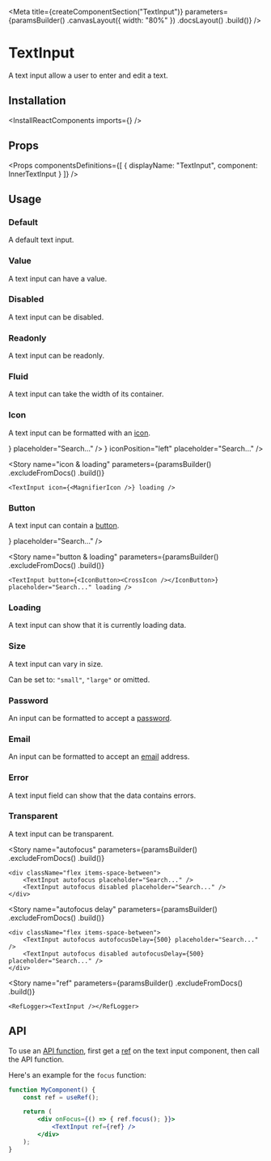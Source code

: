 
<Meta
    title={createComponentSection("TextInput")}
    parameters={paramsBuilder()
        .canvasLayout({ width: "80%" })
        .docsLayout(<ReactComponentsLayout semanticPath="/elements/input" />)
        .build()}
/>

# TextInput

A text input allow a user to enter and edit a text.

## Installation

<InstallReactComponents imports={<Imports />} />

## Props

<HocWarning componentName="Input" semanticPath="/elements/input" />

<Props
    componentsDefinitions={[
        { displayName: "TextInput", component: InnerTextInput }
    ]}
/>

## Usage

### Default

A default text input.

<Preview>
    <Story name="default">
        <TextInput />
    </Story>
</Preview>

### Value

A text input can have a value.

<Preview>
    <Story name="value">
        <TextInput defaultValue="Deep space" />
    </Story>
</Preview>

### Disabled

A text input can be disabled.

<Preview>
    <Story name="disabled">
        <TextInput disabled placeholder="Search..." />
    </Story>
</Preview>

### Readonly

A text input can be readonly.

<Preview>
    <Story name="readonly">
        <TextInput readOnly value="Deep space" />
    </Story>
</Preview>

### Fluid

A text input can take the width of its container.

<Preview>
    <Story name="fluid">
        <TextInput fluid placeholder="Search..." />
    </Story>
</Preview>

### Icon

A text input can be formatted with an [icon](?path=/docs/materials-icons--page).

<Preview>
    <Story name="icon">
        <div className="flex items-space-between">
            <TextInput icon={<MagnifierIcon />} placeholder="Search..." />
            <TextInput icon={<MagnifierIcon />} iconPosition="left" placeholder="Search..." />
        </div>
    </Story>
</Preview>

<Story
    name="icon & loading"
    parameters={paramsBuilder()
        .excludeFromDocs()
        .build()}
>
    <TextInput icon={<MagnifierIcon />} loading />
</Story>

### Button

A text input can contain a [button](?path=/docs/components-button--default-story).

<Preview>
    <Story name="button">
        <TextInput button={<IconButton><CrossIcon /></IconButton>} placeholder="Search..." />
    </Story>
</Preview>

<Story
    name="button & loading"
    parameters={paramsBuilder()
        .excludeFromDocs()
        .build()}
>
    <TextInput button={<IconButton><CrossIcon /></IconButton>} placeholder="Search..." loading />
</Story>

### Loading

A text input can show that it is currently loading data.

<Preview>
    <Story name="loading">
        <div className="flex items-space-between">
            <TextInput loading placeholder="Search..." />
            <TextInput loading iconPosition="left" placeholder="Search..." />
        </div>
    </Story>
</Preview>

### Size

A text input can vary in size.

Can be set to: `"small"`, `"large"` or omitted.

<Preview>
    <Story name="size">
        <div className="flex items-end items-space-between">
            <div className="flex-auto">
                <TextInput size="small" fluid placeholder="Search..." />
            </div>
            <div className="flex-auto">
                <TextInput fluid placeholder="Search..." />
            </div>
            <div className="flex-auto">
                <TextInput size="large" fluid placeholder="Search..." />
            </div>
        </div>
    </Story>
</Preview>

### Password

An input can be formatted to accept a [password](https://developer.mozilla.org/en-US/docs/Web/HTML/Element/input/password).

<Preview>
    <Story name="password">
        <TextInput type="password" placeholder="Password" />
    </Story>
</Preview>

### Email

An input can be formatted to accept an [email](https://developer.mozilla.org/en-US/docs/Web/HTML/Element/input/email) address.

<Preview>
    <Story name="email">
        <TextInput type="email" placeholder="Email" />
    </Story>
</Preview>

### Error

A text input field can show that the data contains errors.

<Preview>
    <Story name="error">
        <TextInput error placeholder="Search..." />
    </Story>
</Preview>

### Transparent

A text input can be transparent.

<Preview>
    <Story name="transparent">
        <TextInput transparent placeholder="Search..." />
    </Story>
</Preview>

<Story
    name="autofocus"
    parameters={paramsBuilder()
        .excludeFromDocs()
        .build()}
>
    <div className="flex items-space-between">
        <TextInput autofocus placeholder="Search..." />
        <TextInput autofocus disabled placeholder="Search..." />
    </div>
</Story>

<Story
    name="autofocus delay"
    parameters={paramsBuilder()
        .excludeFromDocs()
        .build()}
>
    <div className="flex items-space-between">
        <TextInput autofocus autofocusDelay={500} placeholder="Search..." />
        <TextInput autofocus disabled autofocusDelay={500} placeholder="Search..." />
    </div>
</Story>

<Story
    name="ref"
    parameters={paramsBuilder()
        .excludeFromDocs()
        .build()}
>
    <RefLogger><TextInput /></RefLogger>
</Story>

## API

To use an [API function](https://developer.mozilla.org/en-US/docs/Web/API/HTMLInputElement#Methods), first get a [ref](https://reactjs.org/docs/refs-and-the-dom.html) on the text input component, then call the API function.

Here's an example for the `focus` function:

```jsx dark
function MyComponent() {
    const ref = useRef();

    return (
        <div onFocus={() => { ref.focus(); }}>
            <TextInput ref={ref} />
        </div>
    );
}
```
